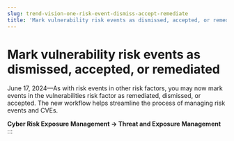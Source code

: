 ```yaml
---
slug: trend-vision-one-risk-event-dismiss-accept-remediate
title: 'Mark vulnerability risk events as dismissed, accepted, or remediated'
---
```

# Mark vulnerability risk events as dismissed, accepted, or remediated

June 17, 2024—As with risk events in other risk factors, you may now mark events in the vulnerabilities risk factor as remediated, dismissed, or accepted. The new workflow helps streamline the process of managing risk events and CVEs.

**Cyber Risk Exposure Management → Threat and Exposure Management**
:::
